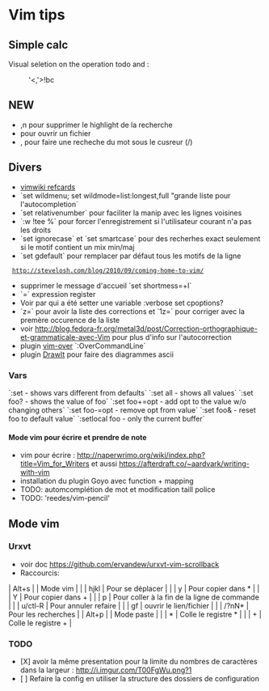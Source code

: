 = Vim tips =

== Simple calc ==
Visual seletion on the operation todo and :
:'<,'>!bc

== NEW ==
* ,n pour supprimer le highlight de la recherche
* <SPACE> pour ouvrir un fichier
* ,<SPACE> pour faire une recheche du mot sous le cusreur (/)

== Divers ==
* [http://vimwiki.googlecode.com/hg/misc/vimwikiqrc.pdf vimwiki refcards]
* `set wildmenu; set wildmode=list:longest,full "grande liste pour l'autocompletion`
* `set relativenumber` pour faciliter la manip avec les lignes voisines
* `:w !tee %` pour forcer l'enregistrement si l'utilisateur courant n'a pas les droits
* `set ignorecase` et `set smartcase` pour des recherhes exact seulement si le motif contient un mix min/maj
* `set gdefault` pour remplacer par défaut tous les motifs de la ligne
  http://stevelosh.com/blog/2010/09/coming-home-to-vim/
* supprimer le message d'accueil `set shortmess=+I`
* `<C-r>=` expression register
* Voir par qui a été setter une variable :verbose set cpoptions?
* `z=` pour avoir la liste des corrections et `1z=` pour corriger avec la premère occurence de la liste
* voir http://blog.fedora-fr.org/metal3d/post/Correction-orthographique-et-grammaticale-avec-Vim pour plus d'info sur l'autocorrection
* plugin [[https://github.com/osyo-manga/vim-over|vim-over]] `:OverCommandLine`
* plugin [[https://github.com/vim-scripts/DrawIt|DrawIt]] pour faire des diagrammes ascii

=== Vars ===
`:set            - shows vars different from defaults`
`:set all        - shows all values`
`:set foo?       - shows the value of foo`
`:set foo+=opt   - add opt to the value w/o changing others`
`:set foo-=opt   - remove opt from value`
`:set foo&       - reset foo to default value`
`:setlocal foo   - only the current buffer`

==== Mode vim pour écrire et prendre de note ====
* vim pour écrire : http://naperwrimo.org/wiki/index.php?title=Vim_for_Writers et aussi https://afterdraft.co/~aardvark/writing-with-vim
* installation du plugin Goyo avec function + mapping
* TODO: automcomplétion de mot et modification taill police
* TODO: 'reedes/vim-pencil'

== Mode vim ==

=== Urxvt ===

* voir doc https://github.com/ervandew/urxvt-vim-scrollback
* Raccourcis:
| Alt+s |         | Mode vim                                     |
|       | hjkl    | Pour se déplacer                             |
|       | y       | Pour copier dans *                           |
|       | Y       | Pour copier dans +                           |
|       | p       | Pour coller à la fin de la ligne de commande |
|       | u/ctl-R | Pour annuler refaire                         |
|       | gf      | ouvrir le lien/fichier                       |
|       | /?nN*   | Pour les recherches                          |
| Alt+p |         | Mode paste                                   |
|       | *       | Colle le registre *                          |
|       | +       | Colle le registre +                          |

=== TODO ===
* [X] avoir la même presentation pour la limite du nombres de caractères dans la largeur : http://i.imgur.com/T00FgWu.png?1
* [ ] Refaire la config en utiliser la structure des dossiers de configuration
